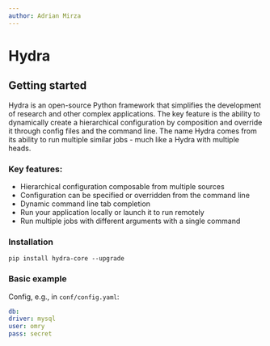 ---
author: Adrian Mirza
---

# Hydra 

## Getting started

Hydra is an open-source Python framework that simplifies the development of research and other complex applications. The key feature is the ability to dynamically create a hierarchical configuration by composition and override it through config files and the command line. The name Hydra comes from its ability to run multiple similar jobs - much like a Hydra with multiple heads.


### Key features:

* Hierarchical configuration composable from multiple sources
* Configuration can be specified or overridden from the command line
* Dynamic command line tab completion
* Run your application locally or launch it to run remotely
* Run multiple jobs with different arguments with a single command


### Installation

```commandline
pip install hydra-core --upgrade
```


### Basic example

Config, e.g., in `conf/config.yaml`: 

```yaml
db:
driver: mysql
user: omry
pass: secret
```
